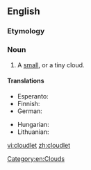 ==English==

===Etymology===
{{suffix|cloud|let}}

===Noun===
{{en-noun}}

# A [[small]], or a tiny cloud.

====Translations====
{{trans-top|a small cloud}}
* Esperanto: {{t|eo|nubeto}}
* Finnish: {{t|fi|pilvenhattara}}
* German: {{t|de|Wölkchen|n}}
{{trans-mid}}
* Hungarian: {{t+|hu|felhőcske}}
* Lithuanian: {{t|lt|debesėlis}}
{{trans-bottom}}

[[Category:en:Clouds]]

[[vi:cloudlet]]
[[zh:cloudlet]]
